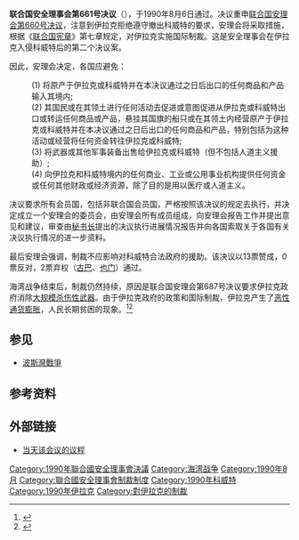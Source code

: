 {{Infobox UN resolution
|number = 661
|organ = SC
|date = 8月6日
|year = 1990年
|meeting = 2,933
|code = S/RES/661
|document = http://daccess-dds-ny.un.org/doc/RESOLUTION/GEN/NR0/575/11/IMG/NR057511.pdf?OpenElement
|for = 13
|abstention = 2
|against = 0
|subject = [[伊拉克|伊拉克]]－[[科威特|科威特]]间局势
|result = 通过 
|image = Ku-map.png
|caption = 科威特
}}

'''联合国安全理事会第661号决议'''（{{Lang-en|'''United Nations Security Council Resolution 661'''}}），于1990年8月6日通过。决议重申[[联合国安理会第660号决议|联合国安理会第660号决议]]，注意到伊拉克拒绝遵守撤出科威特的要求，安理会将采取措施，根据《[[联合国宪章|联合国宪章]]》第七章规定，对伊拉克实施国际制裁。这是安全理事会在伊拉克入侵科威特后的第二个决议案。

因此，安理会决定，各国应避免：

:(1) 将原产于伊拉克或科威特并在本决议通过之日后出口的任何商品和产品输入其境内;
:(2) 其国民或在其领土进行任何活动去促进或意图促进从伊拉克或科威特出口或转运任何商品或产品，悬挂其国旗的船只或在其领土内经营原产于伊拉克或科威特并在本决议通过之日后出口的任何商品和产品，特别包括为这种活动或经营将任何资金转往伊拉克或科威特;
:(3) 将武器或其他军事装备出售给伊拉克或科威特（但不包括人道主义援​​助）;
:(4) 向伊拉克和科威特境内的任何商业、工业或公用事业机构提供任何资金或任何其他财政或经济资源，除了目的是用以医疗或人道主义。

决议要求所有会员国，包括非联合国会员国，严格按照该决议的规定去执行，并决定成立一个安理会的委员会，由安理会所有成员组成，向安理会报告工作并提出意见和建议，审查由[[联合国秘书长|秘书长]]提出的决议执行进展情况报告并向各国索取关于各国有关决议执行情况的进一步资料。

最后安理会强调，制裁不应影响对科威特合法政府的援助。该决议以13票赞成，0票反对，2票弃权（[[古巴|古巴]]、[[也门|也门]]）通过。

海湾战争结束后，制裁仍然持续，原因是联合国安理会第687号决议要求伊拉克政府消除[[大规模杀伤性武器|大规模杀伤性武器]]。由于伊拉克政府的政策和国际制裁，伊拉克产生了[[恶性通货膨胀|恶性通货膨胀]]，人民长期贫困的现象。<ref>{{cite book|last=Weiss|first=Thomas George|title=Political gain and civilian pain: humanitarian impacts of economic sanctions|publisher=Rowman & Littlefield|year=1997|page=106|isbn=978-0-8476-8703-9}}</ref><ref>{{Cite web |url=http://host.madison.com/ct/news/opinion/column/article_444bba62-911a-58a4-b9b6-3c7caa21027d.html |title=Joy Gordon: U.S. responsible for human toll of Iraq sanctions |accessdate=2015-04-25 |archive-date=2017-11-15 |archive-url=https://web.archive.org/web/20171115191101/http://host.madison.com/ct/news/opinion/column/article_444bba62-911a-58a4-b9b6-3c7caa21027d.html |dead-url=no }}</ref>

==参见==
* [[波斯灣戰爭|波斯灣戰爭]]

==参考资料==
{{reflist|colwidth=30em}}

==外部链接==
*[http://www.un.org/en/ga/search/view_doc.asp?symbol=S/PV.2933&referer=/english/&Lang=C 当天该会议的议程] {{Wayback|url=http://www.un.org/en/ga/search/view_doc.asp?symbol=S%2FPV.2933&referer=%2Fenglish%2F&Lang=C |date=20191102090727 }}

{{UNSCR 1990}}
{{海灣戰爭}}

[[Category:1990年聯合國安全理事會決議|Category:1990年聯合國安全理事會決議]]
[[Category:海湾战争|Category:海湾战争]]
[[Category:1990年8月|Category:1990年8月]]
[[Category:聯合國安全理事會制裁制度|Category:聯合國安全理事會制裁制度]]
[[Category:1990年科威特|Category:1990年科威特]]
[[Category:1990年伊拉克|Category:1990年伊拉克]]
[[Category:對伊拉克的制裁|Category:對伊拉克的制裁]]